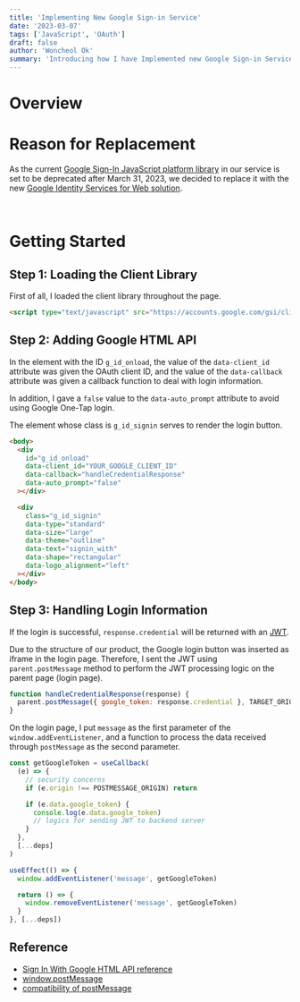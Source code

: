 ```yaml
---
title: 'Implementing New Google Sign-in Service'
date: '2023-03-07'
tags: ['JavaScript', 'OAuth']
draft: false
author: 'Woncheol Ok'
summary: 'Introducing how I have Implemented new Google Sign-in Service'
---
```


# Overview

<TOCInline toc={props.toc} exclude="Overview" toHeading={2} />

# Reason for Replacement

As the current [Google Sign-In JavaScript platform library](https://developers.google.com/identity/sign-in/web/sign-in) in our service is set to be deprecated after March 31, 2023, we decided to replace it with the new [Google Identity Services for Web solution](https://developers.google.com/identity/gsi/web/guides/overview).

<br />

# Getting Started

## Step 1: Loading the Client Library

First of all, I loaded the client library throughout the page.

```html
<script type="text/javascript" src="https://accounts.google.com/gsi/client" async defer></script>
```

## Step 2: Adding Google HTML API

In the element with the ID `g_id_onload`, the value of the `data-client_id` attribute was given the OAuth client ID, and the value of the `data-callback` attribute was given a callback function to deal with login information.

In addition, I gave a `false` value to the `data-auto_prompt` attribute to avoid using Google One-Tap login.

The element whose class is `g_id_signin` serves to render the login button.

```html
<body>
  <div
    id="g_id_onload"
    data-client_id="YOUR_GOOGLE_CLIENT_ID"
    data-callback="handleCredentialResponse"
    data-auto_prompt="false"
  ></div>

  <div
    class="g_id_signin"
    data-type="standard"
    data-size="large"
    data-theme="outline"
    data-text="signin_with"
    data-shape="rectangular"
    data-logo_alignment="left"
  ></div>
</body>
```

## Step 3: Handling Login Information

If the login is successful, `response.credential` will be returned with an [JWT](https://jwt.io/).

Due to the structure of our product, the Google login button was inserted as iframe in the login page. Therefore, I sent the JWT using `parent.postMessage` method to perform the JWT processing logic on the parent page (login page).

```javascript
function handleCredentialResponse(response) {
  parent.postMessage({ google_token: response.credential }, TARGET_ORIGIN)
}
```

On the login page, I put `message` as the first parameter of the `window.addEventListener`, and a function to process the data received through `postMessage` as the second parameter.

```javascript
const getGoogleToken = useCallback(
  (e) => {
    // security concerns
    if (e.origin !== POSTMESSAGE_ORIGIN) return

    if (e.data.google_token) {
      console.log(e.data.google_token)
      // logics for sending JWT to backend server
    }
  },
  [...deps]
)

useEffect(() => {
  window.addEventListener('message', getGoogleToken)

  return () => {
    window.removeEventListener('message', getGoogleToken)
  }
}, [...deps])
```

## Reference

- [Sign In With Google HTML API reference](https://developers.google.com/identity/gsi/web/reference/html-reference?hl=en)
- [window.postMessage](https://developer.mozilla.org/ko/docs/Web/API/Window/postMessage)
- [compatibility of postMessage](https://caniuse.com/?search=postMessage)
